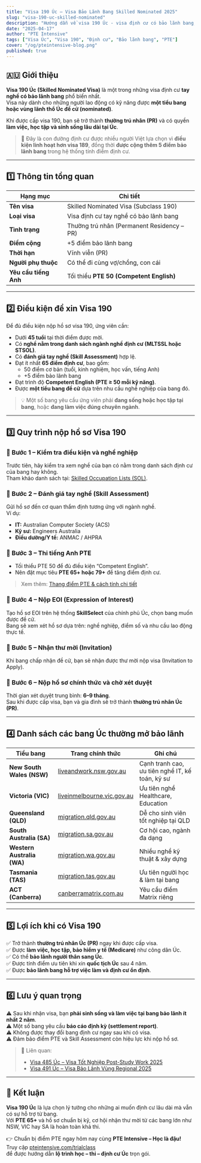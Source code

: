 ```yaml
---
title: "Visa 190 Úc – Visa Bảo Lãnh Bang Skilled Nominated 2025"
slug: "visa-190-uc-skilled-nominated"
description: "Hướng dẫn về visa 190 Úc - visa định cư có bảo lãnh bang, danh sách ngành nghề, điều kiện và cách nộp hồ sơ EOI cho từng bang Úc."
date: "2025-04-17"
author: "PTE Intensive"
tags: ["Visa Úc", "Visa 190", "Định cư", "Bảo lãnh bang", "PTE"]
cover: "/og/pteintensive-blog.png"
published: true
---
```


## 🇦🇺 Giới thiệu

**Visa 190 Úc (Skilled Nominated Visa)** là một trong những visa định cư **tay nghề có bảo lãnh bang** phổ biến nhất.  
Visa này dành cho những người lao động có kỹ năng được **một tiểu bang hoặc vùng lãnh thổ Úc đề cử (nominated)**.  

Khi được cấp visa 190, bạn sẽ trở thành **thường trú nhân (PR)** và có quyền **làm việc, học tập và sinh sống lâu dài tại Úc**.

> 🎯 Đây là con đường định cư được nhiều người Việt lựa chọn vì **điều kiện linh hoạt hơn visa 189**, đồng thời **được cộng thêm 5 điểm bảo lãnh bang** trong hệ thống tính điểm định cư.

---

## 1️⃣ Thông tin tổng quan

| Hạng mục | Chi tiết |
|-----------|-----------|
| **Tên visa** | Skilled Nominated Visa (Subclass 190) |
| **Loại visa** | Visa định cư tay nghề có bảo lãnh bang |
| **Tình trạng** | Thường trú nhân (Permanent Residency – PR) |
| **Điểm cộng** | +5 điểm bảo lãnh bang |
| **Thời hạn** | Vĩnh viễn (PR) |
| **Người phụ thuộc** | Có thể đi cùng vợ/chồng, con cái |
| **Yêu cầu tiếng Anh** | Tối thiểu **PTE 50 (Competent English)** |

---

## 2️⃣ Điều kiện để xin Visa 190

Để đủ điều kiện nộp hồ sơ visa 190, ứng viên cần:

- Dưới **45 tuổi** tại thời điểm được mời.  
- Có **nghề nằm trong danh sách ngành nghề định cư (MLTSSL hoặc STSOL)**.  
- Có **đánh giá tay nghề (Skill Assessment)** hợp lệ.  
- Đạt ít nhất **65 điểm định cư**, bao gồm:  
  - 50 điểm cơ bản (tuổi, kinh nghiệm, học vấn, tiếng Anh)  
  - +5 điểm bảo lãnh bang  
- Đạt trình độ **Competent English (PTE ≥ 50 mỗi kỹ năng)**.  
- Được **một tiểu bang đề cử** dựa trên nhu cầu nghề nghiệp của bang đó.

> 💡 Một số bang yêu cầu ứng viên phải **đang sống hoặc học tập tại bang**, hoặc **đang làm việc đúng chuyên ngành**.

---

## 3️⃣ Quy trình nộp hồ sơ Visa 190

### 🔹 Bước 1 – Kiểm tra điều kiện và nghề nghiệp

Trước tiên, hãy kiểm tra xem nghề của bạn có nằm trong danh sách định cư của bang hay không.  
Tham khảo danh sách tại: [Skilled Occupation Lists (SOL)](https://immi.homeaffairs.gov.au/).

### 🔹 Bước 2 – Đánh giá tay nghề (Skill Assessment)

Gửi hồ sơ đến cơ quan thẩm định tương ứng với ngành nghề.  
Ví dụ:  
- **IT:** Australian Computer Society (ACS)  
- **Kỹ sư:** Engineers Australia  
- **Điều dưỡng/Y tế:** ANMAC / AHPRA  

### 🔹 Bước 3 – Thi tiếng Anh PTE

- Tối thiểu PTE 50 để đủ điều kiện “Competent English”.  
- Nên đặt mục tiêu **PTE 65+ hoặc 79+** để tăng điểm định cư.  
> Xem thêm: [Thang điểm PTE & cách tính chi tiết](/blog/thang-diem-pte-va-cach-tinh)

### 🔹 Bước 4 – Nộp EOI (Expression of Interest)

Tạo hồ sơ EOI trên hệ thống **SkillSelect** của chính phủ Úc, chọn bang muốn được đề cử.  
Bang sẽ xem xét hồ sơ dựa trên: nghề nghiệp, điểm số và nhu cầu lao động thực tế.

### 🔹 Bước 5 – Nhận thư mời (Invitation)

Khi bang chấp nhận đề cử, bạn sẽ nhận được thư mời nộp visa (Invitation to Apply).

### 🔹 Bước 6 – Nộp hồ sơ chính thức và chờ xét duyệt

Thời gian xét duyệt trung bình: **6–9 tháng**.  
Sau khi được cấp visa, bạn và gia đình sẽ trở thành **thường trú nhân Úc (PR)**.

---

## 4️⃣ Danh sách các bang Úc thường mở bảo lãnh

| Tiểu bang | Trang chính thức | Ghi chú |
|------------|------------------|---------|
| **New South Wales (NSW)** | [liveandwork.nsw.gov.au](https://www.liveandwork.nsw.gov.au) | Cạnh tranh cao, ưu tiên nghề IT, kế toán, kỹ sư |
| **Victoria (VIC)** | [liveinmelbourne.vic.gov.au](https://liveinmelbourne.vic.gov.au) | Ưu tiên nghề Healthcare, Education |
| **Queensland (QLD)** | [migration.qld.gov.au](https://migration.qld.gov.au) | Dễ cho sinh viên tốt nghiệp tại QLD |
| **South Australia (SA)** | [migration.sa.gov.au](https://migration.sa.gov.au) | Cơ hội cao, ngành đa dạng |
| **Western Australia (WA)** | [migration.wa.gov.au](https://migration.wa.gov.au) | Nhiều nghề kỹ thuật & xây dựng |
| **Tasmania (TAS)** | [migration.tas.gov.au](https://migration.tas.gov.au) | Ưu tiên người học & làm tại bang |
| **ACT (Canberra)** | [canberramatrix.com.au](https://www.canberramatrix.com.au) | Yêu cầu điểm Matrix riêng |

---

## 5️⃣ Lợi ích khi có Visa 190

✅ Trở thành **thường trú nhân Úc (PR)** ngay khi được cấp visa.  
✅ Được **làm việc, học tập, bảo hiểm y tế (Medicare)** như công dân Úc.  
✅ Có thể **bảo lãnh người thân sang Úc**.  
✅ Được tính điểm ưu tiên khi xin **quốc tịch Úc** sau 4 năm.  
✅ Được **bảo lãnh bang hỗ trợ việc làm và định cư ổn định**.

---

## 6️⃣ Lưu ý quan trọng

⚠️ Sau khi nhận visa, bạn **phải sinh sống và làm việc tại bang bảo lãnh ít nhất 2 năm**.  
⚠️ Một số bang yêu cầu **báo cáo định kỳ (settlement report)**.  
⚠️ Không được thay đổi bang định cư ngay sau khi có visa.  
⚠️ Đảm bảo điểm PTE và Skill Assessment còn hiệu lực khi nộp hồ sơ.

> 🔗 Liên quan:  
> - [Visa 485 Úc – Visa Tốt Nghiệp Post-Study Work 2025](/migration/visa/visa-485-uc-post-study-work)  
> - [Visa 491 Úc – Visa Bảo Lãnh Vùng Regional 2025](/migration/visa/visa-491-uc-regional-sponsored)

---

## 🎯 Kết luận

**Visa 190 Úc** là lựa chọn lý tưởng cho những ai muốn định cư lâu dài mà vẫn có sự hỗ trợ từ bang.  
Với **PTE 65+** và hồ sơ chuẩn bị kỹ, cơ hội nhận thư mời từ các bang lớn như NSW, VIC hay SA là hoàn toàn khả thi.

👉 Chuẩn bị điểm PTE ngay hôm nay cùng **PTE Intensive – Học là đậu!**  
Truy cập [pteintensive.com/trialclass](https://pteintensive.com/trialclass)  
để được hướng dẫn **lộ trình học – thi – định cư Úc** trọn gói.
